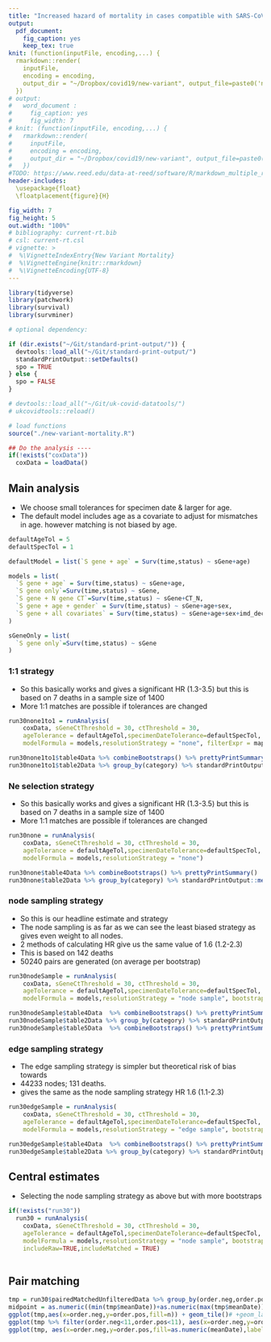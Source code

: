 ```yaml
---
title: "Increased hazard of mortality in cases compatible with SARS-CoV-2 variant under investigation 202012/1 - a matched cohort study"
output:
  pdf_document:
    fig_caption: yes
    keep_tex: true
knit: (function(inputFile, encoding,...) {
  rmarkdown::render(
    inputFile,
    encoding = encoding,
    output_dir = "~/Dropbox/covid19/new-variant", output_file=paste0('new-variant-mortality-',Sys.Date(),'.pdf'))
  })
# output:
#   word_document :
#     fig_caption: yes
#     fig_width: 7
# knit: (function(inputFile, encoding,...) {
#   rmarkdown::render(
#     inputFile,
#     encoding = encoding,
#     output_dir = "~/Dropbox/covid19/new-variant", output_file=paste0('new-variant-mortality-',Sys.Date(),'.docx'))
#   })
#TODO: https://www.reed.edu/data-at-reed/software/R/markdown_multiple_reports.html
header-includes:
  \usepackage{float}
  \floatplacement{figure}{H}    

fig_width: 7
fig_height: 5
out.width: "100%"
# bibliography: current-rt.bib
# csl: current-rt.csl
# vignette: >
#  %\VignetteIndexEntry{New Variant Mortality}
#  %\VignetteEngine{knitr::rmarkdown}
#  %\VignetteEncoding{UTF-8}
---
```


```r

library(tidyverse)
library(patchwork)
library(survival)
library(survminer)

# optional dependency:

if (dir.exists("~/Git/standard-print-output/")) {
  devtools::load_all("~/Git/standard-print-output/")
  standardPrintOutput::setDefaults()
  spo = TRUE
} else {
  spo = FALSE
}

# devtools::load_all("~/Git/uk-covid-datatools/")
# ukcovidtools::reload()

# load functions
source("./new-variant-mortality.R")

```

```r
## Do the analysis ----
if(!exists("coxData")) 
  coxData = loadData()

```

## Main analysis

* We choose small tolerances for specimen date & larger for age.
* The default model includes age as a covariate to adjust for mismatches in age. however matching is not biased by age.

```r
defaultAgeTol = 5
defaultSpecTol = 1

defaultModel = list(`S gene + age` = Surv(time,status) ~ sGene+age)

models = list(
  `S gene + age` = Surv(time,status) ~ sGene+age,
  `S gene only`=Surv(time,status) ~ sGene, 
  `S gene + N gene CT`=Surv(time,status) ~ sGene+CT_N, 
  `S gene + age + gender` = Surv(time,status) ~ sGene+age+sex,
  `S gene + all covariates` = Surv(time,status) ~ sGene+age+sex+imd_decile+ethnicity_final #+residential_category
)

sGeneOnly = list(
  `S gene only`=Surv(time,status) ~ sGene
)

```

### 1:1 strategy

* So this basically works and gives a significant HR (1.3-3.5) but this is based on 7 deaths in a sample size of 1400
* More 1:1 matches are possible if tolerances are changed

```r

run30none1to1 = runAnalysis(
    coxData, sGeneCtThreshold = 30, ctThreshold = 30,
    ageTolerance = defaultAgeTol,specimenDateTolerance=defaultSpecTol,
    modelFormula = models,resolutionStrategy = "none", filterExpr = mapType=="1:1")

run30none1to1$table4Data %>% combineBootstraps() %>% prettyPrintSummary()
run30none1to1$table2Data %>% group_by(category) %>% standardPrintOutput::mergeCells()

```

### Ne selection strategy

* So this basically works and gives a significant HR (1.3-3.5) but this is based on 7 deaths in a sample size of 1400
* More 1:1 matches are possible if tolerances are changed

```r

run30none = runAnalysis(
    coxData, sGeneCtThreshold = 30, ctThreshold = 30,
    ageTolerance = defaultAgeTol,specimenDateTolerance=defaultSpecTol,
    modelFormula = models,resolutionStrategy = "none")

run30none$table4Data %>% combineBootstraps() %>% prettyPrintSummary()
run30none$table2Data %>% group_by(category) %>% standardPrintOutput::mergeCells()

```

### node sampling strategy

* So this is our headline estimate and strategy
* The node sampling is as far as we can see the least biased strategy as gives even weight to all nodes.
* 2 methods of calculating HR give us the same value of 1.6 (1.2-2.3)
* This is based on 142 deaths
* 50240 pairs are generated (on average per bootstrap)

```r

run30nodeSample = runAnalysis(
    coxData, sGeneCtThreshold = 30, ctThreshold = 30,
    ageTolerance = defaultAgeTol,specimenDateTolerance=defaultSpecTol,
    modelFormula = models,resolutionStrategy = "node sample", bootstraps = 10)

run30nodeSample$table4Data  %>% combineBootstraps() %>% prettyPrintSummary()
run30nodeSample$table2Data %>% group_by(category) %>% standardPrintOutput::mergeCells()
run30nodeSample$table5Data  %>% combineBootstraps() %>% prettyPrintSummary()

```

### edge sampling strategy

* The edge sampling strategy is simpler but theoretical risk of bias towards 
* 44233 nodes; 131 deaths.
* gives the same as the node sampling strategy HR 1.6 (1.1-2.3)

```r

run30edgeSample = runAnalysis(
    coxData, sGeneCtThreshold = 30, ctThreshold = 30,
    ageTolerance = defaultAgeTol,specimenDateTolerance=defaultSpecTol,
    modelFormula = models,resolutionStrategy = "edge sample", bootstraps = 10)

run30edgeSample$table4Data  %>% combineBootstraps() %>% prettyPrintSummary()
run30edgeSample$table2Data %>% group_by(category) %>% standardPrintOutput::mergeCells()

```

## Central estimates

* Selecting the node sampling strategy as above but with more bootstraps

```r

if(!exists("run30")) 
  run30 = runAnalysis(
    coxData, sGeneCtThreshold = 30, ctThreshold = 30,
    ageTolerance = defaultAgeTol,specimenDateTolerance=defaultSpecTol,
    modelFormula = models,resolutionStrategy = "node sample", bootstraps = 100,
    includeRaw=TRUE,includeMatched = TRUE)
  

```

## Pair matching

```r

tmp = run30$pairedMatchedUnfilteredData %>% group_by(order.neg,order.pos) %>% summarise(n=n(), meanDate = mean((as.numeric(specimen_date.neg)+as.numeric(specimen_date.pos)/2)))
midpoint = as.numeric((min(tmp$meanDate))+as.numeric(max(tmp$meanDate)))/2
ggplot(tmp,aes(x=order.neg,y=order.pos,fill=n)) + geom_tile()# +geom_label()
ggplot(tmp %>% filter(order.neg<11,order.pos<11), aes(x=order.neg,y=order.pos,fill=n,label=n)) + geom_tile() +geom_text(colour="white")
ggplot(tmp, aes(x=order.neg,y=order.pos,fill=as.numeric(meanDate),label=n)) + geom_tile()+scale_fill_gradient2(low="purple",high="green",mid="yellow",midpoint = midpoint)
```





